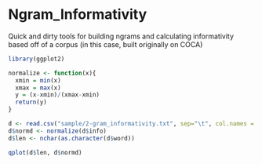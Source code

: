 # Ngram_Informativity
Quick and dirty tools for building ngrams and calculating informativity based off of a corpus (in this case, built originally on COCA)

```r
library(ggplot2)

normalize <- function(x){
  xmin = min(x)
  xmax = max(x)
  y = (x-xmin)/(xmax-xmin)
  return(y)
}

d <- read.csv("sample/2-gram_informativity.txt", sep="\t", col.names = c("word","info"))
d$normd <- normalize(d$info)
d$len <- nchar(as.character(d$word))

qplot(d$len, d$normd)
```

